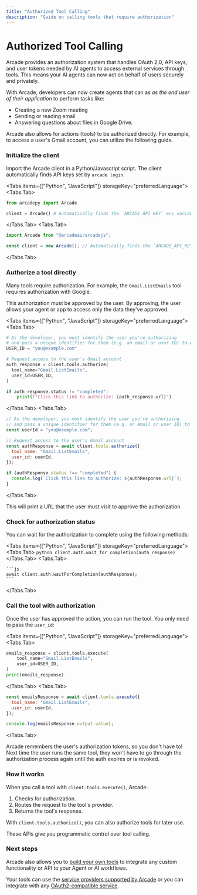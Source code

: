 ```yaml
---
title: "Authorized Tool Calling"
description: "Guide on calling tools that require authorization"
---
```


# Authorized Tool Calling

Arcade provides an authorization system that handles OAuth 2.0, API keys, and user tokens needed by AI agents to access external services through tools. This means your AI agents can now act on behalf of users securely and privately.

With Arcade, developers can now create agents that can as _as the end user of their application_ to perform tasks like:

- Creating a new Zoom meeting
- Sending or reading email
- Answering questions about files in Google Drive.

Arcade also allows for actions (tools) to be authorized directly. For example, to access a user's Gmail account, you can utilize the following guide.


<Steps>

### Initialize the client

Import the Arcade client in a Python/Javascript script. The client automatically finds API keys set by `arcade login`.

<Tabs items={["Python", "JavaScript"]} storageKey="preferredLanguage">
<Tabs.Tab>
```python
from arcadepy import Arcade

client = Arcade() # Automatically finds the `ARCADE_API_KEY` env variable
```
</Tabs.Tab>
<Tabs.Tab>
```js
import Arcade from "@arcadeai/arcadejs";

const client = new Arcade(); // Automatically finds the `ARCADE_API_KEY` env variable
```

</Tabs.Tab>
</Tabs>

### Authorize a tool directly

Many tools require authorization. For example, the `Gmail.ListEmails` tool requires authorization with Google.

This authorization must be approved by the user. By approving, the user allows your agent or app to access only the data they've approved.

<Tabs items={["Python", "JavaScript"]} storageKey="preferredLanguage">
<Tabs.Tab>

```python
# As the developer, you must identify the user you're authorizing
# and pass a unique identifier for them (e.g. an email or user ID) to Arcade:
USER_ID = "you@example.com"

# Request access to the user's Gmail account
auth_response = client.tools.authorize(
  tool_name="Gmail.ListEmails",
  user_id=USER_ID,
)

if auth_response.status != "completed":
    print(f"Click this link to authorize: {auth_response.url}")
```

</Tabs.Tab>
<Tabs.Tab>
```js
// As the developer, you must identify the user you're authorizing
// and pass a unique identifier for them (e.g. an email or user ID) to Arcade:
const userId = "you@example.com";

// Request access to the user's Gmail account
const authResponse = await client.tools.authorize({
  tool_name: "Gmail.ListEmails",
  user_id: userId,
});

if (authResponse.status !== "completed") {
  console.log(`Click this link to authorize: ${authResponse.url}`);
}
```

</Tabs.Tab>
</Tabs>

This will print a URL that the user must visit to approve the authorization.

### Check for authorization status

You can wait for the authorization to complete using the following methods:

<Tabs items={["Python", "JavaScript"]} storageKey="preferredLanguage">
  <Tabs.Tab>
    ```python
    client.auth.wait_for_completion(auth_response)
    ```
  </Tabs.Tab>
  <Tabs.Tab>

    ```js
    await client.auth.waitForCompletion(authResponse);
    ```
  </Tabs.Tab>
</Tabs>


### Call the tool with authorization

Once the user has approved the action, you can run the tool. You only need to pass the `user_id`:

<Tabs items={["Python", "JavaScript"]} storageKey="preferredLanguage">
<Tabs.Tab>


```python
emails_response = client.tools.execute(
    tool_name="Gmail.ListEmails",
    user_id=USER_ID,
)
print(emails_response)
```

</Tabs.Tab>
<Tabs.Tab>

```js
const emailsResponse = await client.tools.execute({
  tool_name: "Gmail.ListEmails",
  user_id: userId,
});

console.log(emailsResponse.output.value);
```

</Tabs.Tab>
</Tabs>

Arcade remembers the user's authorization tokens, so you don't have to! Next time the user runs the same tool, they won't have to go through the authorization process again until the auth expires or is revoked.

### How it works

When you call a tool with `client.tools.execute()`, Arcade:

1. Checks for authorization.
2. Routes the request to the tool's provider.
3. Returns the tool's response.

With `client.tools.authorize()`, you can also authorize tools for later use.

These APIs give you programmatic control over tool calling.

</Steps>

### Next steps

Arcade also allows you to [build your own tools](/home/build-tools/create-a-toolkit) to integrate any custom functionality or API to your Agent or AI workflows.

Your tools can use the [service providers supported by Arcade](/home/auth-providers) or you can integrate with any [OAuth2-compatible service](/home/auth-providers/oauth2).
